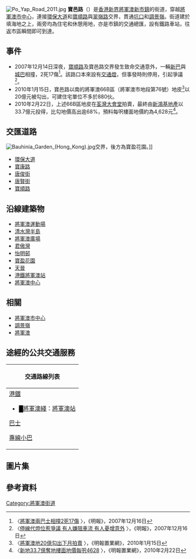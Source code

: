 {{Infobox Hong Kong Road
|   中文街道名稱    =  寶邑路
|   英文街道名稱    =  Po Yap Road
|   圖片    =  Image:Po Yap Road.jpg
|   圖片說明    =  寶邑路往[[港鐵|港鐵]][[將軍澳站|將軍澳站]]方向路段
|   路段總長度    =  1.3
|   行車線數量    =  雙程
|   所在地區    =  [[香港|香港]][[新界|新界]]
|   起點    =  [[西貢區|西貢區]][[坑口_(香港)|坑口]]<br/>[[環保大道|環保大道]]
|   終點    =  [[西貢區|西貢區]][[調景嶺|調景嶺]]<br/>[[翠嶺路|翠嶺路]]
|   通車日期    =  1990年代末期
}}
[[File:Po_Yap_Road_2011.jpg|thumb]]
'''寶邑路'''（{{lang-en|'''Po Yap Road'''}}）是[[香港|香港]][[新界|新界]][[將軍澳新市鎮|將軍澳新市鎮]]的街道，穿越[[將軍澳市中心|將軍澳市中心]]，連接[[環保大道|環保大道]]和[[寶順路|寶順路]]與[[翠嶺路|翠嶺路]]交界，貫通[[坑口_(香港)|坑口]]和[[調景嶺|調景嶺]]。街道建於填海地之上，兩旁均為住宅和休憩用地，亦是市鎮的交通總匯，設有鐵路車站，往返市區瞬間即可到達。

==事件==
*2007年12月14日深夜，[[寶順路|寶順路]]及寶邑路交界發生致命交通意外，一輛[[新巴|新巴]]與[[城巴|城巴]]相撞，2死17傷<ref>〈[http://hk.news.yahoo.com/071214/12/2le5b.html 將軍澳兩巴士相撞2死17傷] {{Wayback|url=http://hk.news.yahoo.com/071214/12/2le5b.html |date=20071217104154 }}〉，《明報》，2007年12月16日</ref>。該路口本來設有[[交通燈|交通燈]]，但事發時則停用，引起爭議<ref>〈[http://hk.news.yahoo.com/071215/12/2lefe.html 停線代燈位惹爭議 有人嫌阻車流 有人憂增意外] {{Wayback|url=http://hk.news.yahoo.com/071215/12/2lefe.html |date=20071218083439 }}〉，《明報》，2007年12月16日</ref>。
*2010年1月15日，寶邑路以南的將軍澳66B區（將軍澳市地段第76號）地皮<ref>〈[http://property.mpfinance.com/cfm/pa3.cfm?File=20100115/pab01/p52301a.txt 將軍澳地20億勾出下月拍賣] {{Wayback|url=http://property.mpfinance.com/cfm/pa3.cfm?File=20100115%2Fpab01%2Fp52301a.txt |date=20160304194046 }}〉，《明報置業網》，2010年1月15日</ref>以20億元被勾出，可建住宅單位不多於880伙。
*2010年2月22日，上述66B區地皮在[[荃灣大會堂|荃灣大會堂]]拍賣，最終由[[新鴻基地產|新鴻基地產]]以33.7億元投得，比勾地價高出逾68%，預料每呎樓面地價約為4,628元<ref>〈[http://property.mpfinance.com/cfm/pa3.cfm?File=20100223/pab01/p40940.txt 新地33.7億奪地樓面地價每呎4628] {{Wayback|url=http://property.mpfinance.com/cfm/pa3.cfm?File=20100223%2Fpab01%2Fp40940.txt |date=20160305012555 }}〉，《明報置業網》，2010年2月22日</ref>。

==交匯道路==
[[File:Bauhinia_Garden_(Hong_Kong).jpg|thumb]]交界，後方為寶盈花園。]]
*[[環保大道|環保大道]]
*[[寶康路|寶康路]]
*[[唐俊街|唐俊街]]
*[[唐賢街|唐賢街]]
*[[寶順路|寶順路]]

==沿線建築物==
*[[將軍澳運動場|將軍澳運動場]]
*[[清水灣半島|清水灣半島]]
*[[將軍澳廣場|將軍澳廣場]]
*[[君傲灣|君傲灣]]
*[[怡明邨|怡明邨]]
*[[寶盈花園|寶盈花園]]
*[[天晉|天晉]]
*[[港鐵|港鐵]][[將軍澳站|將軍澳站]]
*[[將軍澳中心|將軍澳中心]]

==相關==
*[[將軍澳市中心|將軍澳市中心]]
*[[調景嶺|調景嶺]]
*[[將軍澳|將軍澳]]

==途經的公共交通服務==
{| class="mw-collapsible mw-collapsed wikitable" style="background:white; margin: 0 auto; width: auto;" 
! 交通路線列表
|-
|
;[[港鐵|港鐵]]
*<font color="{{將軍澳綫色彩}}">█</font>[[將軍澳綫|將軍澳綫]]：[[將軍澳站|將軍澳站]]
;[[香港巴士|巴士]]
{{九龍新界巴士簡單列表|290|290A|290B|290X|792M|796C|796E|796P|796X|796S|798|798B|N290|N293|N796}}
{{過海隧道巴士簡單列表|694|N691}}
{{大嶼山巴士簡單列表|A29P|E22A|E22C|E22S|N29}}
;[[香港小巴|專線小巴]]
{{新界專線小巴簡單列表|103M|108A|110|112S|114A|114B}}
|}

==圖片集==
{{gallery | width = 160
|File:Po Hong Road.jpg|寶邑路與寶康路交界處
|File:Tseung Kwan O Station 2012 part4.JPG|寶邑路與將軍澳港鐵站外觀
|File:Park Central.jpg|將軍澳中心
|File:Tseung Kwan O Plaza.jpg|將軍澳廣場

}}

==參考資料==
<div class="references-small">
<references />
</div>

{{Commonscat|Po Yap Road|寶邑路}}

[[Category:將軍澳街道|Category:將軍澳街道]]